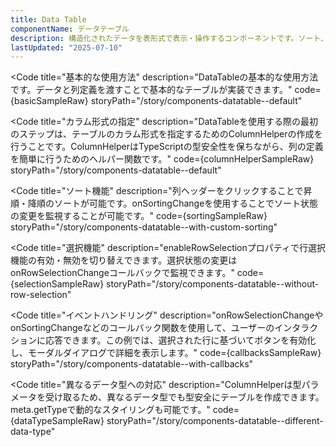 ```yaml
---
title: Data Table
componentName: データテーブル
description: 構造化されたデータを表形式で表示・操作するコンポーネントです。ソート、選択、カスタムレンダリングの機能も提供します。
lastUpdated: "2025-07-10"
---
```



<Code
  title="基本的な使用方法"
  description="DataTableの基本的な使用方法です。データと列定義を渡すことで基本的なテーブルが実装できます。"
  code={basicSampleRaw}
  storyPath="/story/components-datatable--default"
>
  <BasicSample client:load />
</Code>

<Code
  title="カラム形式の指定"
  description="DataTableを使用する際の最初のステップは、テーブルのカラム形式を指定するためのColumnHelperの作成を行うことです。ColumnHelperはTypeScriptの型安全性を保ちながら、列の定義を簡単に行うためのヘルパー関数です。"
  code={columnHelperSampleRaw}
  storyPath="/story/components-datatable--default"
>
  <ColumnHelperSample client:load />
</Code>

<Code
  title="ソート機能"
  description="列ヘッダーをクリックすることで昇順・降順のソートが可能です。onSortingChangeを使用することでソート状態の変更を監視することが可能です。"
  code={sortingSampleRaw}
  storyPath="/story/components-datatable--with-custom-sorting"
>
  <SortingSample client:load />
</Code>

<Code
  title="選択機能"
  description="enableRowSelectionプロパティで行選択機能の有効・無効を切り替えできます。選択状態の変更はonRowSelectionChangeコールバックで監視できます。"
  code={selectionSampleRaw}
  storyPath="/story/components-datatable--without-row-selection"
>
  <SelectionSample client:load />
</Code>

<Code
  title="イベントハンドリング"
  description="onRowSelectionChangeやonSortingChangeなどのコールバック関数を使用して、ユーザーのインタラクションに応答できます。この例では、選択された行に基づいてボタンを有効化し、モーダルダイアログで詳細を表示します。"
  code={callbacksSampleRaw}
  storyPath="/story/components-datatable--with-callbacks"
>
  <CallbacksSample client:load />
</Code>

<Code
  title="異なるデータ型への対応"
  description="ColumnHelperは型パラメータを受け取るため、異なるデータ型でも型安全にテーブルを作成できます。meta.getTypeで動的なスタイリングも可能です。"
  code={dataTypeSampleRaw}
  storyPath="/story/components-datatable--different-data-type"
>
  <DataTypeSample client:load />
</Code>
